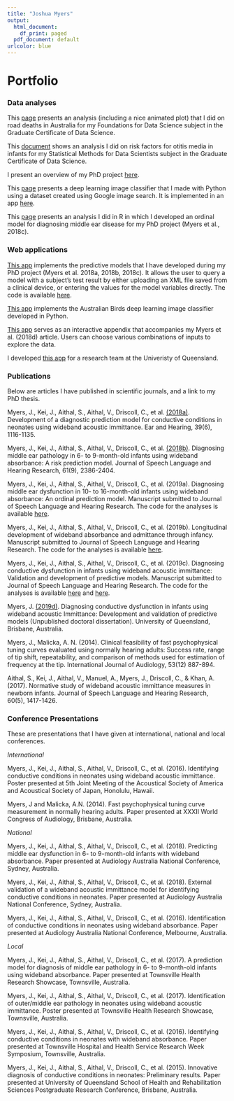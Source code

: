 ```yaml
---
title: "Joshua Myers"
output:
  html_document:
    df_print: paged
  pdf_document: default
urlcolor: blue
---
```


# Portfolio

### Data analyses 
This [page](https://josh-myers.github.io/road_deaths.html) presents an analysis (including a nice animated plot) that I did on road deaths in Australia for my Foundations for Data Science subject in the Graduate Certificate of Data Science.

This [document](https://drive.google.com/open?id=1_FBbVg83ztpqIlEdkmIXUKJOqPDMOteP) shows an analysis I did on risk factors for otitis media in infants for my Statistical Methods for Data Scientists subject in the Graduate Certificate of Data Science.

I present an overview of my PhD project [here](https://josh-myers.github.io/PhD_project.html).

This [page](https://josh-myers.github.io/birds.html) presents a deep learning image classifier that I made with Python using a dataset created using Google image search. It is implemented in an app [here](https://australian-birds-classifier.onrender.com/).

This [page](https://josh-myers.github.io/R_Ordinal_Analysis.html) presents an analysis I did in R in which I developed an ordinal model for diagnosing middle ear disease for my PhD project (Myers et al., 2018c).

### Web applications 
[This app](https://joshmyers.shinyapps.io/WAIPredictions/) implements the predictive models that I have developed during my PhD project (Myers et al. 2018a, 2018b, 2018c). It allows the user to query a model with a subject's test result by either uploading an XML file saved from a clinical device, or entering the values for the model variables directly. The code is available [here](https://github.com/Josh-Myers/WAI-Predictions/blob/master/app.R).

[This app](https://australian-birds-classifier.onrender.com/) implements the Australian Birds deep learning image classifier developed in Python. 

[This app](https://joshmyers.shinyapps.io/WAINorms/) serves as an interactive appendix that accompanies my Myers et al. (2018d) article. Users can choose various combinations of inputs to explore the data.

I developed [this app](https://joshmyers.shinyapps.io/UNHS_RiskCalculator/) for a research team at the Univeristy of Queensland.

### Publications
Below are articles I have published in scientific journals, and a link to my PhD thesis. 

Myers, J., Kei, J., Aithal, S., Aithal, V., Driscoll, C., et al. [(2018a)](https://drive.google.com/open?id=1_CmxkPEaYMOC59w97PP0JEixyQpDYpst). Development of a diagnostic prediction model for conductive conditions in neonates using wideband acoustic immittance. Ear and Hearing, 39(6), 1116-1135.

Myers, J., Kei, J., Aithal, S., Aithal, V., Driscoll, C., et al. [(2018b)](https://drive.google.com/open?id=1kEehS_egvOYwVFyBelFmbMPCnd1Gyhfk). Diagnosing middle ear pathology in 6- to 9-month-old infants using wideband absorbance: A risk prediction model. Journal of Speech Language and Hearing Research, 61(9), 2386-2404.

Myers, J., Kei, J., Aithal, S., Aithal, V., Driscoll, C., et al. (2019a). Diagnosing middle ear dysfunction in 10- to 16-month-old infants using wideband absorbance: An ordinal prediction model. Manuscript submitted to Journal of Speech Language and Hearing Research. The code for the analyses is available [here](https://github.com/Josh-Myers/Ordinal-Model-12-Months/blob/master/analysis.R).

Myers, J., Kei, J., Aithal, S., Aithal, V., Driscoll, C., et al. (2019b). Longitudinal development of wideband absorbance and admittance through infancy. Manuscript submitted to Journal of Speech Language and Hearing Research. The code for the analyses is available [here](https://github.com/Josh-Myers/Longitudinal-WAI/blob/master/figures%20and%20modeling.R).

Myers, J., Kei, J., Aithal, S., Aithal, V., Driscoll, C., et al. (2019c). Diagnosing conductive dysfunction in infants using wideband acoustic immittance: Validation and development of predictive models. Manuscript submitted to Journal of Speech Language and Hearing Research. The code for the analyses is available [here](https://github.com/Josh-Myers/WAI-All-Ages/blob/master/age%20independent%20model.R) and [here](https://github.com/Josh-Myers/WAI-All-Ages/blob/master/validation%20newborn.R).

Myers, J. [(2019d)](https://drive.google.com/file/d/1giXgBKy5Kp5N4VhMN2hSjBN60ffvTifk/view?usp=sharing). Diagnosing conductive dysfunction in infants using wideband acoustic Immittance: Development and validation of predictive models (Unpublished doctoral dissertation). University of Queensland, Brisbane, Australia.

Myers, J., Malicka, A. N. (2014). Clinical feasibility of fast psychophysical tuning curves evaluated using normally hearing adults: Success rate, range of tip shift, repeatability, and comparison of methods used for estimation of frequency at the tip. International Journal of Audiology, 53(12) 887-894. 

Aithal, S., Kei, J., Aithal, V., Manuel, A., Myers, J., Driscoll, C., & Khan, A. (2017). Normative study of wideband acoustic immittance measures in newborn infants. Journal of Speech Language and Hearing Research, 60(5), 1417-1426.

### Conference Presentations
These are presentations that I have given at international, national and local conferences. 

*International*

Myers, J., Kei, J., Aithal, S., Aithal, V., Driscoll, C., et al. (2016). Identifying conductive conditions in neonates using wideband acoustic immittance. Poster presented at 5th Joint Meeting of the Acoustical Society of America and Acoustical Society of Japan, Honolulu, Hawaii.

Myers, J and Malicka, A.N. (2014). Fast psychophysical tuning curve measurement in normally hearing adults. Paper presented at XXXII World Congress of Audiology, Brisbane, Australia. 

*National*

Myers, J., Kei, J., Aithal, S., Aithal, V., Driscoll, C., et al. (2018). Predicting middle ear dysfunction in 6- to 9-month-old infants with wideband absorbance. Paper presented at Audiology Australia National Conference, Sydney, Australia. 

Myers, J., Kei, J., Aithal, S., Aithal, V., Driscoll, C., et al. (2018). External validation of a wideband acoustic immittance model for identifying conductive conditions in neonates. Paper presented at Audiology Australia National Conference, Sydney, Australia. 

Myers, J., Kei, J., Aithal, S., Aithal, V., Driscoll, C., et al. (2016). Identification of conductive conditions in neonates using wideband absorbance. Paper presented at Audiology Australia National Conference, Melbourne, Australia.

*Local*

Myers, J., Kei, J., Aithal, S., Aithal, V., Driscoll, C., et al. (2017). A prediction model for diagnosis of middle ear pathology in 6- to 9-month-old infants using wideband absorbance. Paper presented at Townsville Health Research Showcase, Townsville, Australia. 

Myers, J., Kei, J., Aithal, S., Aithal, V., Driscoll, C., et al. (2017). Identification of outer/middle ear pathology in neonates using wideband acoustic immittance. Poster presented at Townsville Health Research Showcase, Townsville, Australia. 

Myers, J., Kei, J., Aithal, S., Aithal, V., Driscoll, C., et al. (2016). Identifying conductive conditions in neonates with wideband absorbance. Paper presented at Townsville Hospital and Health Service Research Week Symposium, Townsville, Australia.

Myers, J., Kei, J., Aithal, S., Aithal, V., Driscoll, C., et al. (2015). Innovative diagnosis of conductive conditions in neonates: Preliminary results. Paper presented at University of Queensland School of Health and Rehabilitation Sciences Postgraduate Research Conference, Brisbane, Australia.
<br>
